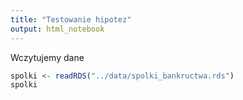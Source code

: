 ```yaml
---
title: "Testowanie hipotez"
output: html_notebook
---
```


Wczytujemy dane

```r
spolki <- readRDS("../data/spolki_bankructwa.rds")
spolki
```

